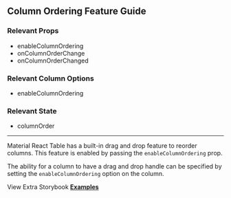 
<Head>
  <title>Material React Table Docs - Column Ordering Feature Guide</title>
</Head>

## Column Ordering Feature Guide

### Relevant Props

- enableColumnOrdering
- onColumnOrderChange
- onColumnOrderChanged

### Relevant Column Options

- enableColumnOrdering

### Relevant State

- columnOrder

---

Material React Table has a built-in drag and drop feature to reorder columns. This feature is enabled by passing the `enableColumnOrdering` prop.

The ability for a column to have a drag and drop handle can be specified by setting the `enableColumnOrdering` option on the column.

<Example />

View Extra Storybook **[Examples](https://www.material-react-table.dev/?path=/story/features-column-ordering-examples)**
